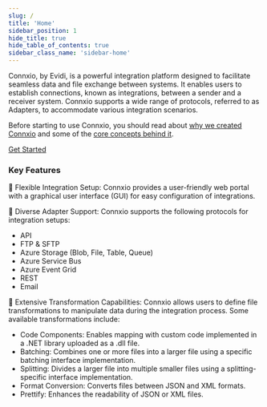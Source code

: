 ```yaml
---
slug: /
title: 'Home'
sidebar_position: 1
hide_title: true
hide_table_of_contents: true
sidebar_class_name: 'sidebar-home'
---
```



<ConnxioLogo className="logo-markdown" />

Connxio, by Evidi, is a powerful integration platform designed to facilitate seamless data and file exchange between systems. It enables users to establish connections, known as integrations, between a sender and a receiver system. Connxio supports a wide range of protocols, referred to as Adapters, to accommodate various integration scenarios.

Before starting to use Connxio, you should read about [why we created Connxio](/getting-started/why-connxio) and some of the [core concepts behind it](/getting-started/core-concepts).

<a href="/docs/getting-started/first-integration" className="action-button">Get Started</a>

### Key Features
💪 Flexible Integration Setup: Connxio provides a user-friendly web portal with a graphical user interface (GUI) for easy configuration of integrations.

🤖 Diverse Adapter Support: Connxio supports the following protocols for integration setups:
   - API
   - FTP & SFTP
   - Azure Storage (Blob, File, Table, Queue)
   - Azure Service Bus
   - Azure Event Grid
   - REST
   - Email

🐧 Extensive Transformation Capabilities: Connxio allows users to define file transformations to manipulate data during the integration process. Some available transformations include:
   - Code Components: Enables mapping with custom code implemented in a .NET library uploaded as a .dll file.
   - Batching: Combines one or more files into a larger file using a specific batching interface implementation.
   - Splitting: Divides a larger file into multiple smaller files using a splitting-specific interface implementation.
   - Format Conversion: Converts files between JSON and XML formats.
   - Prettify: Enhances the readability of JSON or XML files.